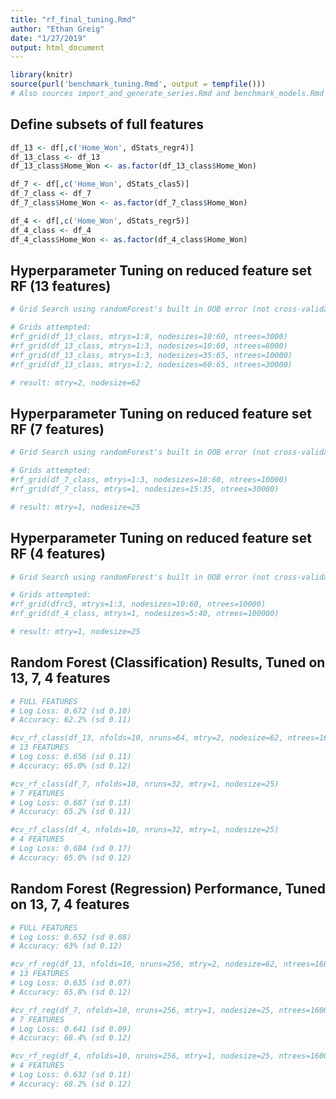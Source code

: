 ```yaml
---
title: "rf_final_tuning.Rmd"
author: "Ethan Greig"
date: "1/27/2019"
output: html_document
---
```


```r
library(knitr)
source(purl('benchmark_tuning.Rmd', output = tempfile()))
# Also sources import_and_generate_series.Rmd and benchmark_models.Rmd
```

## Define subsets of full features
```r
df_13 <- df[,c('Home_Won', dStats_regr4)]
df_13_class <- df_13
df_13_class$Home_Won <- as.factor(df_13_class$Home_Won)

df_7 <- df[,c('Home_Won', dStats_clas5)]
df_7_class <- df_7
df_7_class$Home_Won <- as.factor(df_7_class$Home_Won)

df_4 <- df[,c('Home_Won', dStats_regr5)]
df_4_class <- df_4
df_4_class$Home_Won <- as.factor(df_4_class$Home_Won)
```

## Hyperparameter Tuning on reduced feature set RF (13 features)
```r
# Grid Search using randomForest's built in OOB error (not cross-validated Log Loss)

# Grids attempted:
#rf_grid(df_13_class, mtrys=1:8, nodesizes=10:60, ntrees=3000)
#rf_grid(df_13_class, mtrys=1:3, nodesizes=10:60, ntrees=8000)
#rf_grid(df_13_class, mtrys=1:3, nodesizes=35:65, ntrees=10000)
#rf_grid(df_13_class, mtrys=1:2, nodesizes=60:65, ntrees=30000)

# result: mtry=2, nodesize=62
```

## Hyperparameter Tuning on reduced feature set RF (7 features)
```r
# Grid Search using randomForest's built in OOB error (not cross-validated Log Loss)

# Grids attempted:
#rf_grid(df_7_class, mtrys=1:3, nodesizes=10:60, ntrees=10000)
#rf_grid(df_7_class, mtrys=1, nodesizes=15:35, ntrees=30000)

# result: mtry=1, nodesize=25
```

## Hyperparameter Tuning on reduced feature set RF (4 features)
```r
# Grid Search using randomForest's built in OOB error (not cross-validated Log Loss)

# Grids attempted:
#rf_grid(dfrc5, mtrys=1:3, nodesizes=10:60, ntrees=10000)
#rf_grid(df_4_class, mtrys=1, nodesizes=5:40, ntrees=100000)

# result: mtry=1, nodesize=25
```


## Random Forest (Classification) Results, Tuned on 13, 7, 4 features
```r
# FULL FEATURES
# Log Loss: 0.672 (sd 0.10)
# Accuracy: 62.2% (sd 0.11)

#cv_rf_class(df_13, nfolds=10, nruns=64, mtry=2, nodesize=62, ntrees=1600)
# 13 FEATURES
# Log Loss: 0.656 (sd 0.11)
# Accuracy: 65.0% (sd 0.12)

#cv_rf_class(df_7, nfolds=10, nruns=32, mtry=1, nodesize=25)
# 7 FEATURES
# Log Loss: 0.687 (sd 0.13)
# Accuracy: 65.2% (sd 0.11)

#cv_rf_class(df_4, nfolds=10, nruns=32, mtry=1, nodesize=25)
# 4 FEATURES
# Log Loss: 0.684 (sd 0.17)
# Accuracy: 65.0% (sd 0.12)
```


## Random Forest (Regression) Performance, Tuned on 13, 7, 4 features
```r
# FULL FEATURES
# Log Loss: 0.652 (sd 0.08)
# Accuracy: 63% (sd 0.12)

#cv_rf_reg(df_13, nfolds=10, nruns=256, mtry=2, nodesize=62, ntrees=1600)
# 13 FEATURES
# Log Loss: 0.635 (sd 0.07)
# Accuracy: 65.8% (sd 0.12)

#cv_rf_reg(df_7, nfolds=10, nruns=256, mtry=1, nodesize=25, ntrees=1600)
# 7 FEATURES
# Log Loss: 0.641 (sd 0.09)
# Accuracy: 68.4% (sd 0.12)

#cv_rf_reg(df_4, nfolds=10, nruns=256, mtry=1, nodesize=25, ntrees=1600)
# 4 FEATURES
# Log Loss: 0.632 (sd 0.11)
# Accuracy: 68.2% (sd 0.12)
```

